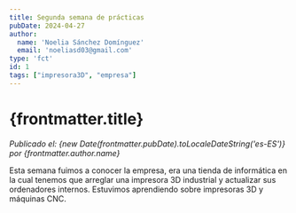 ```yaml
---
title: Segunda semana de prácticas
pubDate: 2024-04-27
author: 
  name: 'Noelia Sánchez Domínguez'
  email: 'noeliasd03@gmail.com'
type: 'fct'
id: 1
tags: ["impresora3D", "empresa"]
---
```

# {frontmatter.title}
*Publicado el: {new Date(frontmatter.pubDate).toLocaleDateString('es-ES')} por {frontmatter.author.name}*

Esta semana fuimos a conocer la empresa, era una tienda de informática en la cual tenemos que arreglar una impresora 3D industrial y actualizar sus ordenadores internos. Estuvimos aprendiendo sobre impresoras 3D y máquinas CNC.